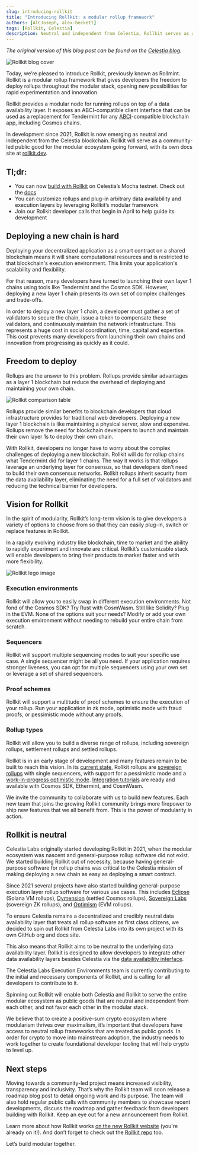 ```yaml
---
slug: introducing-rollkit
title: "Introducing Rollkit: a modular rollup framework"
authors: [AlCJoseph, alex-beckett]
tags: [Rollkit, Celestia]
description: Neutral and independent from Celestia, Rollkit serves as a community-led public good that empowers developers with the freedom to deploy throughout the modular stack and accelerate innovation.
---
```


_The original version of this blog post can be found on the [Celestia blog](https://blog.celestia.org/introducing-rollkit-a-modular-rollup-framework/)._

![Rollkit blog cover](../static/img/introducing-rollkit/rollkit-blog-cover.png)

Today, we’re pleased to introduce Rollkit, previously known as Rollmint. Rollkit is a modular rollup framework that gives developers the freedom to deploy rollups throughout the modular stack, opening new possibilities for rapid experimentation and innovation.

Rollkit provides a modular node for running rollups on top of a data availability layer. It exposes an ABCI-compatible client interface that can be used as a replacement for Tendermint for any [ABCI](https://github.com/informalsystems/tendermint/tree/main/abci)-compatible blockchain app, including Cosmos chains.

In development since 2021, Rollkit is now emerging as neutral and independent from the Celestia blockchain. Rollkit will serve as a community-led public good for the modular ecosystem going forward, with its own docs site at [rollkit.dev](/).

## Tl;dr:

- You can now [build with Rollkit](/) on Celestia’s Mocha testnet. Check out the [docs](/)
- You can customize rollups and plug-in arbitrary data availability and execution layers by leveraging Rollkit’s modular framework
- Join our Rollkit developer calls that begin in April to help guide its development

## Deploying a new chain is hard

Deploying your decentralized application as a smart contract on a shared blockchain means it will share computational resources and is restricted to that blockchain's execution environment. This limits your application's scalability and flexibility.

For that reason, many developers have turned to launching their own layer 1 chains using tools like Tendermint and the Cosmos SDK. However, deploying a new layer 1 chain presents its own set of complex challenges and trade-offs.

In order to deploy a new layer 1 chain, a developer must gather a set of validators to secure the chain, issue a token to compensate these validators, and continuously maintain the network infrastructure. This represents a huge cost in social coordination, time, capital and expertise. This cost prevents many developers from launching their own chains and innovation from progressing as quickly as it could.

## Freedom to deploy

Rollups are the answer to this problem. Rollups provide similar advantages as a layer 1 blockchain but reduce the overhead of deploying and maintaining your own chain.

![Rollkit comparison table](../static/img/introducing-rollkit/comparison-table.png)

Rollups provide similar benefits to blockchain developers that cloud infrastructure provides for traditional web developers. Deploying a new layer 1 blockchain is like maintaining a physical server, slow and expensive. Rollups remove the need for blockchain developers to launch and maintain their own layer 1s to deploy their own chain.

With Rollkit, developers no longer have to worry about the complex challenges of deploying a new blockchain. Rollkit will do for rollup chains what Tendermint did for layer 1 chains. The way it works is that rollups leverage an underlying layer for consensus, so that developers don’t need to build their own consensus networks. Rollkit rollups inherit security from the data availability layer, eliminating the need for a full set of validators and reducing the technical barrier for developers.

## Vision for Rollkit

In the spirit of modularity, Rollkit’s long-term vision is to give developers a variety of options to choose from so that they can easily plug-in, switch or replace features in Rollkit.

In a rapidly evolving industry like blockchain, time to market and the ability to rapidly experiment and innovate are critical. Rollkit’s customizable stack will enable developers to bring their products to market faster and with more flexibility.

![Rollkit lego image](../static/img/introducing-rollkit/rollkit-lego.png)

### Execution environments

Rollkit will allow you to easily swap in different execution environments. Not fond of the Cosmos SDK? Try Rust with CosmWasm. Still like Solidity? Plug in the EVM. None of the options suit your needs? Modify or add your own execution environment without needing to rebuild your entire chain from scratch.

### Sequencers

Rollkit will support multiple sequencing modes to suit your specific use case. A single sequencer might be all you need. If your application requires stronger liveness, you can opt for multiple sequencers using your own set or leverage a set of shared sequencers.

### Proof schemes

Rollkit will support a multitude of proof schemes to ensure the execution of your rollup. Run your application in zk mode, optimistic mode with fraud proofs, or pessimistic mode without any proofs.

### Rollup types

Rollkit will allow you to build a diverse range of rollups, including sovereign rollups, settlement rollups and settled rollups.

Rollkit is in an early stage of development and many features remain to be built to reach this vision. In its [current state](/docs/rollkit-stack), Rollkit rollups are [sovereign rollups](https://blog.celestia.org/sovereign-rollup-chains) with single sequencers, with support for a pessimistic mode and a [work-in-progress optimistic mode](https://github.com/rollkit/rollkit/blob/manav/state_fraud_proofs_adr/docs/lazy-adr/adr-009-state-fraud-proofs.md). [Integration tutorials](/docs/category/tutorials) are ready and available with Cosmos SDK, Ethermint, and CosmWasm.

We invite the community to collaborate with us to build new features. Each new team that joins the growing Rollkit community brings more firepower to ship new features that we all benefit from. This is the power of modularity in action. 

## Rollkit is neutral

Celestia Labs originally started developing Rollkit in 2021, when the modular ecosystem was nascent and general-purpose rollup software did not exist. We started building Rollkit out of necessity, because having general-purpose software for rollup chains was critical to the Celestia mission of making deploying a new chain as easy as deploying a smart contract.

Since 2021 several projects have also started building general-purpose execution layer rollup software for various use cases. This includes [Eclipse](https://twitter.com/EclipseFND) (Solana VM rollups), [Dymension](https://twitter.com/dymensionXYZ) (settled Cosmos rollups), [Sovereign Labs](https://twitter.com/sovereign_labs) (sovereign ZK rollups), and [Optimism](https://twitter.com/optimismFND) (EVM rollups).

To ensure Celestia remains a decentralized and credibly neutral data availability layer that treats all rollup software as first class citizens, we decided to spin out Rollkit from Celestia Labs into its own project with its own GitHub org and docs site.

This also means that Rollkit aims to be neutral to the underlying data availability layer. Rollkit is designed to allow developers to integrate other data availability layers besides Celestia via the [data availability interface](https://github.com/rollkit/rollkit/blob/567b9f500db8055289365ea63450cefe4b135077/da/da.go#L60).

The Celestia Labs Execution Environments team is currently contributing to the initial and necessary components of Rollkit, and is calling for all developers to contribute to it.

Spinning out Rollkit will enable both Celestia and Rollkit to serve the entire modular ecosystem as public goods that are neutral and independent from each other, and not favor each other in the modular stack.

We believe that to create a positive-sum crypto ecosystem where modularism thrives over maximalism, it’s important that developers have access to neutral rollup frameworks that are treated as public goods. In order for crypto to move into mainstream adoption, the industry needs to work together to create foundational developer tooling that will help crypto to level up.

## Next steps

Moving towards a community-led project means increased visibility, transparency and inclusivity. That’s why the Rollkit team will soon release a roadmap blog post to detail ongoing work and its purpose. The team will also hold regular public calls with community members to showcase recent developments, discuss the roadmap and gather feedback from developers building with Rollkit. Keep an eye out for a new announcement from Rollkit. 

Learn more about how Rollkit works [on the new Rollkit website](/) (you're already on it!). And don’t forget to check out the [Rollkit repo](https://github.com/rollkit) too.

Let’s build modular together.
